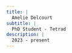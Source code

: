 ```yaml
---
title: |
  Amelie Delcourt
subtitle: |
  PhD Student - Tetrad
description: |
  2023 - present
---
```


